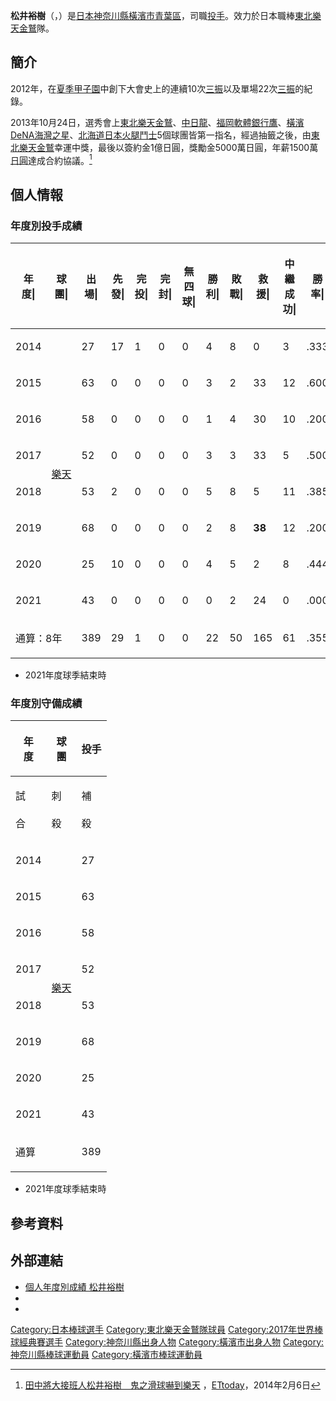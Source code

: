 {{Infobox NPB player|
|name=松井裕樹|
|image=松井裕樹20140715.JPG|
|width=300|
|position=投手|
|team=東北樂天金鷲|
|number=1|
|bats=左|
|throws=左|
|birthdate={{birth_date_and_age|1995|10|30|mf=y}}|
|birthplace={{JPN}}[[神奈川縣|神奈川縣]][[橫濱市|橫濱市]][[青葉區_(横濱市)|青葉區]]|
|debutdate=4月2日
|debutyear=2014年
|debutteam=東北樂天金鷲
|statyear=2021年球季
|stat1label=勝投－敗投
|stat1value=22－40
|stat2label=中繼－救援
|stat2value=61－165
|stat3label=三振－四壞
|stat3value=705－263
|stat4label=防禦率
|stat4value=2.53
|teams=<nowiki></nowiki> 
* {{link-ja|桐光學園高等學校|桐光学園中学校・高等学校}}
* [[東北樂天金鷲|東北樂天金鷲]]（2014年－）
}}
{{MedalTableTop}}
{{MedalSport|男子[[棒球|棒球]]}}
{{MedalCountry|{{JPN}}}}
{{MedalCompetition|[[世界棒球經典賽|世界棒球經典賽]]}}
{{MedalBronze|[[2017年世界棒球經典賽|2017年 洛杉磯]]|隊際}}
{{MedalCompetition|[[世界棒球12強賽|世界棒球12強賽]]}}
{{MedalBronze|[[2015年世界棒球12強賽|2015年 日本/台灣]]|隊際}}
{{MedalCompetition|[[U-18世界盃棒球賽|U-18世界盃棒球賽]]}}
{{MedalSilver|[[2013年18U世界盃棒球賽|2013年 台中]]|隊際}}
{{MedalBottom}}

'''松井裕樹'''（{{jpn|j=松井 裕樹|hg=まつい ゆうき|rm=Matsui Yuki}}，{{bd|1995年|10月30日||catIdx=Matsui, Yuki}}）是[[日本|日本]][[神奈川縣|神奈川縣]][[橫濱市|橫濱市]][[青葉區_(横濱市)|青葉區]]，司職[[投手|投手]]。效力於日本職棒[[東北樂天金鷲|東北樂天金鷲]]隊。

==簡介==
2012年，在[[夏季甲子園|夏季甲子園]]中創下大會史上的連續10次[[三振|三振]]以及單場22次[[三振|三振]]的紀錄。

2013年10月24日，選秀會上[[東北樂天金鷲|東北樂天金鷲]]、[[中日龍|中日龍]]、[[福岡軟體銀行鷹|福岡軟體銀行鷹]]、[[橫濱DeNA海灣之星|橫濱DeNA海灣之星]]、[[北海道日本火腿鬥士|北海道日本火腿鬥士]]5個球團皆第一指名，經過抽籤之後，由[[東北樂天金鷲|東北樂天金鷲]]幸運中獎，最後以簽約金1億日圓，獎勵金5000萬日圓，年薪1500萬[[日圓|日圓]]達成合約協議。<ref>[http://www.ettoday.net/news/20140206/322663.htm 田中將大接班人松井裕樹　鬼之滑球嚇到樂天] {{Wayback|url=http://www.ettoday.net/news/20140206/322663.htm |date=20140903140705 }}，[[ETtoday|ETtoday]]，2014年2月6日</ref>

== 個人情報 ==
=== 年度別投手成績 ===
{| class="wikitable" style="text-align:right; font-size:small"
|-bgcolor="#efefef"
!年<br>度|!!球<br>團|!!出<br>場|!!先<br>發|!!完<br>投|!!完<br>封|!!無<br>四<br>球|!!勝<br>利|!!敗<br>戰|!!救<br>援|!!中<br>繼<br>成<br>功|!!勝<br>率|!!打<br>者|!!投<br>球<br>局<br>數|!!被<br>安<br>打|!!被<br>全<br>壘<br>打|!!保<br>送|!!敬<br>遠|!!觸<br>身<br>球|!!三<br>振<br>數|!!暴<br>投|!!犯<br>規|!!失分|!!自<br>責<br>分|!!防<br>禦<br>率|!!WHIP
|-
|style="text-align:center;"|2014
|rowspan="8" style="text-align:center;white-space:nowrap;"|[[東北樂天金鷲|樂天]]
|27||17||1||0||0||4||8||0||3||.333||504||116.0||91||2||67||0||8||126||6||2||52||49||3.80||1.36
|-
|style="text-align: center;"|2015
|63||0||0||0||0||3||2||33||12||.600||284||72.1||37||3||28||0||2||103||3||0||7||7||0.87||0.90
|-
|style="text-align: center;"|2016
|58||0||0||0||0||1||4||30||10||.200||272||62.1||47||4||40||0||1||75||1||1||23||23||3.32||1.40
|-
|style="text-align: center;"|2017
|52||0||0||0||0||3||3||33||5||.500||214||52.2||31||0||26||0||1||62||0||0||8||7||1.20||1.08
|-
|style="text-align: center;"|2018
|53||2||0||0||0||5||8||5||11||.385||281||66.2||53||4||29||2||3||91||5||0||28||27||3.65||1.23
|-
|style="text-align: center;"|2019
|68||0||0||0||0||2||8||'''38'''||12||.200||271||69.2||40||5||24||2||1||107||2||0||17||15||1.94||0.92
|-
|style="text-align: center;"|2020
|25||10||0||0||0||4||5||2||8||.444||286||68.0||56||5||28||0||3||82||4||0||25||24||3.18||1.24
|-
|style="text-align:center;"|2021
|43||0||0||0||0||0||2||24||0||.000||172||43.0||22||1||21||1||1||59||1||0||3||3||0.63||1.00
|-
!colspan="2"|通算：8年
|389||29||1||0||0||22||50||165||61||.355||2284||550.2||377||24||263||5||20||705||22||3||163||155||2.53||1.16
|}
* 2021年度球季結束時

=== 年度別守備成績 ===
{| class="wikitable" style="text-align: right; font-size: small; border-collapse:collapse; padding: 1px;"
!rowspan="2"|年<br />度!!rowspan="2"|球<br />團!!colspan="10"|投手
|-style="line-height:1.25em;"
!試<br /><br />合!!刺<br /><br />殺!!補<br /><br />殺!!失<br /><br />誤!!雙<br /><br />殺!!守<br />備<br />率
|-
|style="text-align: center;"|2014
|rowspan="8" style="text-align: center; white-space: nowrap;"|[[東北樂天金鷲|樂天]]
|27||2||21||0||1||1.000
|-
|style="text-align:center;"|2015
|63||3||7||1||0||.909
|-
|style="text-align:center;"|2016
|58||1||10||0||0||1.000
|-
|style="text-align:center;"|2017
|52||2||7||0||0||1.000
|-
|style="text-align:center;"|2018
|53||1||8||0||0||1.000
|-
|style="text-align:center;"|2019
|68||0||9||1||0||.900
|-
|style="text-align:center;"|2020
|25||0||7||1||1||.875
|-
|style="text-align:center;"|2021
|43||3||9||0||0||1.000
|-
!colspan="2"|通算
|389||12||78||3||2||.968
|}
* 2021年度球季結束時

==參考資料==
{{Reflist}}

==外部連結==
* [https://npb.jp/bis/players/81285139.html 個人年度別成績 松井裕樹] {{Wayback|url=https://npb.jp/bis/players/81285139.html |date=20210310081740 }} {{ja icon}} 
* {{Baseballstats|brm=matsui000yuk}}
* {{台灣棒球維基館}}

{{東北樂天金鷲球團球員名單}}
{{太平洋聯盟最多救援投手}}
{{2015年世界棒球12強賽日本成棒代表隊}}
{{2017年第四屆世界棒球經典賽日本成棒代表隊}}
{{DEFAULTSORT:Matsui, Yuki}}
[[Category:日本棒球選手|Category:日本棒球選手]]
[[Category:東北樂天金鷲隊球員|Category:東北樂天金鷲隊球員]]
[[Category:2017年世界棒球經典賽選手|Category:2017年世界棒球經典賽選手]]
[[Category:神奈川縣出身人物|Category:神奈川縣出身人物]]
[[Category:橫濱市出身人物|Category:橫濱市出身人物]]
[[Category:神奈川縣棒球運動員|Category:神奈川縣棒球運動員]]
[[Category:橫濱市棒球運動員|Category:橫濱市棒球運動員]]